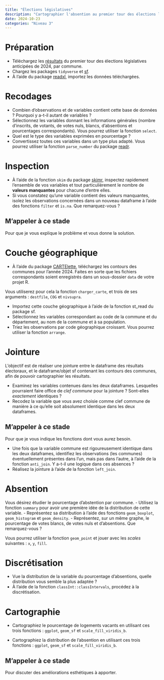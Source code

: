 ```yaml
---
title: "Élections législatives"
description: "Cartographier l'absention au premier tour des élections législatives anticipées de 2024"
date: 2024-10-23
categories: "Niveau 3"
---
```


# Préparation

- Téléchargez les [résultats](https://www.data.gouv.fr/fr/datasets/elections-legislatives-des-30-juin-et-7-juillet-2024-resultats-definitifs-du-1er-tour/) du premier tour des élections législatives anticipées de 2024, par commune.
- Chargez les packages `tidyverse` et [sf](https://r-spatial.github.io/sf/). 
- À l'aide du package [readxl](https://readxl.tidyverse.org/), importez les données téléchargées.

# Recodages 

- Combien d'observations et de variables contient cette base de données ? Pourquoi y a-t-il autant de variables ?
- Sélectionnez les variables donnant les informations générales (nombre d'inscrits, de votants, de votes nuls, blancs, d'absentions et pourcentages correspondants). Vous pourrez utiliser la fonction `select`.
- Quel est le type des variables exprimées en pourcentage ? 
- Convertissez toutes ces variables dans un type plus adapté. Vous pourrez utiliser la fonction `parse_number` du package [readr](https://readr.tidyverse.org/).

# Inspection

- À l'aide de la fonction `skim` du package [skimr](https://docs.ropensci.org/skimr/), inspectez rapidement l'ensemble de vos variables et tout particulièrement le nombre de **valeurs manquantes** pour chacune d'entre elles. 
- Si vous constatez qu'une variable contient des valeurs manquantes, isolez les observations concernées dans un nouveau dataframe à l'aide des fonctions `filter` et `is.na`. Que remarquez-vous ?

:::{.callout-caution}
# M'appeler à ce stade
Pour que je vous explique le problème et vous donne la solution.
:::

# Couche géographique

- À l'aide du package [CARTElette](https://antuki.github.io/CARTElette/articles/CARTElette.html), téléchargez les contours des communes pour l'année 2024. Faites en sorte que les fichiers correspondants soient enregistrés dans un sous-dossier `data` de votre projet R. 

:::{.callout-tip}
Vous utiliserez pour cela la fonction `charger_carte`, et trois de ses arguments : `destfile`, `COG` et `nivsupra`. 
:::

- Importez cette couche géographique à l'aide de la fonction st_read du package sf.
- Sélectionnez les variables correspondant au code de la commune et du département, au nom de la commune et à sa population. 
- Triez les observations par code géographique croissant. Vous pourrez utiliser la fonction `arrange`. 

# Jointure

L'objectif est de réaliser une jointure entre le dataframe des résultats électoraux, et le dataframe/objet sf contenant les contours des communes, afin de pouvoir cartographier les résultats. 

- Examinez les variables contenues dans les deux dataframes. Lesquelles pourraient faire office de *clef commune* pour la jointure ? Sont-elles *exactement* identiques ?
- Recodez la variable que vous avez choisie comme clef commune de manière à ce qu'elle soit absolument identique dans les deux dataframes.

:::{.callout-caution}
# M'appeler à ce stade
Pour que je vous indique les fonctions dont vous aurez besoin.
:::
- Une fois que la variable commune est rigoureusement identique dans les deux dataframes, identifiez les observations (les communes) éventuellement présentes dans l'un, mais pas dans l'autre, à l'aide de la fonction `anti_join`. Y a-t-il une logique dans ces absences ?
- Réalisez la jointure à l'aide de la fonction `left_join`. 

# Absention

Vous désirez étudier le pourcentage d'abstention par commune. 
- Utilisez la fonction `summary` pour avoir une première idée de la distribution de cette variable. 
- Représentez sa distribution à l'aide des fonctions `geom_boxplot`, `geom_histogram` et `geom_density`.
- Représentez, sur un même graphe, le pourcentage de votes blancs, de votes nuls et d'absentions. Que remarquez-vous ?

:::{.callout-tip}
Vous pourrez utiliser la fonction `geom_point` et jouer avec les *scales* suivantes : `x`, `y`, `fill`.
:::

# Discrétisation

- Vue la distribution de la variable du pourcentage d'absentions, quelle distribution vous semble la plus adaptée ? 
- À l'aide de la fonction `classInt::classIntervals`, procédez à la discrétisation.

# Cartographie

- Cartographiez le pourcentage de logements vacants en utilisant ces trois fonctions : `ggplot`, `geom_sf` et `scale_fill_viridis_b`. 

- Cartographiez la distribution de l'absention en utilisant ces trois fonctions : `ggplot`, `geom_sf` et `scale_fill_viridis_b`. 

:::{.callout-caution}
# M'appeler à ce stade
Pour discuter des améliorations esthétiques à apporter.
:::